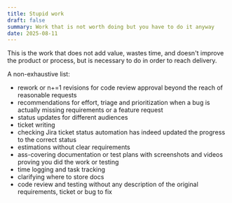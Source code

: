 ```yaml
---
title: Stupid work
draft: false
summary: Work that is not worth doing but you have to do it anyway
date: 2025-08-11
---
```


This is the work that does not add value, wastes time, and doesn't improve the product or process, but is necessary to do in order to reach delivery.

A non-exhaustive list:

- rework or n+=1 revisions for code review approval beyond the reach of reasonable requests
- recommendations for effort, triage and prioritization when a bug is actually missing requirements or a feature request
- status updates for different audiences
- ticket writing
- checking Jira ticket status automation has indeed updated the progress to the correct status
- estimations without clear requirements
- ass-covering documentation or test plans with screenshots and videos proving you did the work or testing
- time logging and task tracking
- clarifying where to store docs
- code review and testing without any description of the original requirements, ticket or bug to fix
